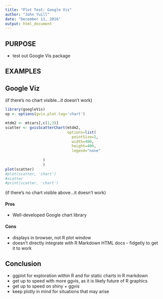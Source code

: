 ```yaml
---
title: "Plot Test: Google Vis"
author: "John Yuill"
date: "December 11, 2016"
output: html_document
---
```


## PURPOSE
* test out Google Vis package

## EXAMPLES

## Google Viz

(if there's no chart visible...it doesn't work)

```r
library(googleVis)
op <- options(gvis.plot.tag='chart')
```

```r

mtdm2 <- mtcars[,c(1,3)]
scatter <- gvisScatterChart(mtdm2,
                            options=list(
                              pointSize=2,
                              width=400,
                              height=400,
                              legend="none"
                   
                 )
                 )
plot(scatter)
#plot(scatter, 'chart')
#scatter
#print(scatter, 'chart')

```

(if there's no chart visible above...it doesn't work)

#### Pros
* Well-developed Google chart library

#### Cons
* displays in browser, not R plot window
* doesn't directly integrate with R Markdown HTML docs - fidgetly to get it to work

## Conclusion

* ggplot for exploration within R and for static charts in R markdown
* get up to speed with more ggvis, as it is likely future of R graphics
* get up to speed on shiny + ggvis
* keep plotly in mind for situations that may arise

